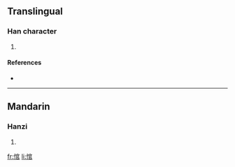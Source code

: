 ==Translingual==

===Han character===
{{Han char|rn=61|rad=心|as=08|sn=11|four=9307<sub>7</sub>|canj=心十口口 (PJRR)}}

# {{defn|Han|sort=心08}}

====References====
* {{Han ref|kx=0389.100|dkj=10735|dj=0722.150|hdz=42319.020|uh=60BA|ud=24762|bh=D556|bd=54614}}

----

==Mandarin==

===Hanzi===
{{cmn-hanzi|pin=[[guàn]] ([[guan4]])|wg=kuan<sup>4</sup>}}

# {{defn|Mandarin}}

[[fr:悺]]
[[li:悺]]